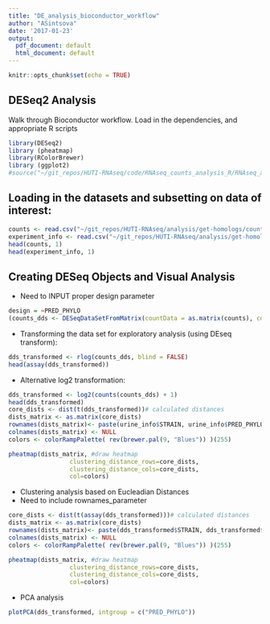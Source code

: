 ```yaml
---
title: "DE_analysis_bioconductor_workflow"
author: "ASintsova"
date: '2017-01-23'
output:
  pdf_document: default
  html_document: default
---
```


```r
knitr::opts_chunk$set(echo = TRUE)
```

## DESeq2 Analysis

Walk through Bioconductor workflow.
Load in the dependencies, and appropriate R scripts

```r
library(DESeq2)
library (pheatmap)
library(RColorBrewer)
library (ggplot2)
#source("~/git_repos/HUTI-RNAseq/code/RNAseq_counts_analysis_R/RNAseq_analysis_utilities.R")

```

## Loading in the datasets and subsetting on data of interest:



```r
counts <- read.csv("~/git_repos/HUTI-RNAseq/analysis/get-homologs/counts/core_counts_urine.csv", header = TRUE, row.names = 1)
experiment_info <- read.csv("~/git_repos/HUTI-RNAseq/analysis/get-homologs/counts/urine_info.csv", header = TRUE, row.names =1)
head(counts, 1)
head(experiment_info, 1)

```

## Creating DESeq Objects and Visual Analysis

* Need to INPUT proper design parameter

```r
design = ~PRED_PHYLO
(counts_dds <- DESeqDataSetFromMatrix(countData = as.matrix(counts), colData = experiment_info, design = design))


```

* Transforming the data set for exploratory analysis (using DEseq transform):

```r

dds_transformed <- rlog(counts_dds, blind = FALSE)
head(assay(dds_transformed))

```

* Alternative log2 transformation:
```r
dds_transformed <- log2(counts(counts_dds) + 1)
head(dds_transformed)
core_dists <- dist(t(dds_transformed))# calculated distances
dists_matrix <- as.matrix(core_dists)
rownames(dists_matrix)<- paste(urine_info$STRAIN, urine_info$PRED_PHYLO, sep = "_")
colnames(dists_matrix) <- NULL
colors <- colorRampPalette( rev(brewer.pal(9, "Blues")) )(255)

pheatmap(dists_matrix, #draw heatmap
                 clustering_distance_rows=core_dists,
                 clustering_distance_cols=core_dists,
                 col=colors)
```

* Clustering analysis based on Eucleadian Distances
* Need to include rownames_parameter

```r

core_dists <- dist(t(assay(dds_transformed)))# calculated distances
dists_matrix <- as.matrix(core_dists)
rownames(dists_matrix)<- paste(dds_transformed$STRAIN, dds_transformed$PRED_PHYLO, sep = "_")
colnames(dists_matrix) <- NULL
colors <- colorRampPalette( rev(brewer.pal(9, "Blues")) )(255)

pheatmap(dists_matrix, #draw heatmap
                 clustering_distance_rows=core_dists,
                 clustering_distance_cols=core_dists,
                 col=colors)
```

* PCA analysis


```r

plotPCA(dds_transformed, intgroup = c("PRED_PHYLO"))


```

